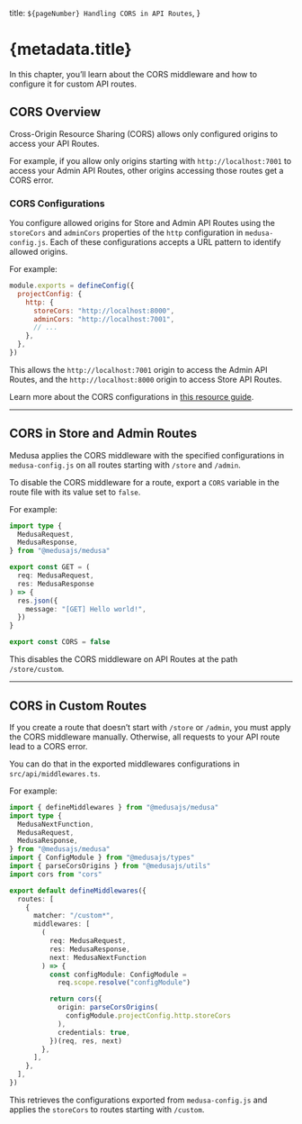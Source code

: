   title: `${pageNumber} Handling CORS in API Routes`,
}

# {metadata.title}

In this chapter, you’ll learn about the CORS middleware and how to configure it for custom API routes.

## CORS Overview

Cross-Origin Resource Sharing (CORS) allows only configured origins to access your API Routes.

For example, if you allow only origins starting with `http://localhost:7001` to access your Admin API Routes, other origins accessing those routes get a CORS error.

### CORS Configurations

You configure allowed origins for Store and Admin API Routes using the `storeCors` and `adminCors` properties of the `http` configuration in `medusa-config.js`. Each of these configurations accepts a URL pattern to identify allowed origins.

For example:

```js title="medusa-config.js"
module.exports = defineConfig({
  projectConfig: {
    http: {
      storeCors: "http://localhost:8000",
      adminCors: "http://localhost:7001",
      // ...
    },
  },
})
```

This allows the `http://localhost:7001` origin to access the Admin API Routes, and the `http://localhost:8000` origin to access Store API Routes.

<Note title="Tip">

Learn more about the CORS configurations in [this resource guide](!resources!/references/medusa-config#http).

</Note>

---

## CORS in Store and Admin Routes

Medusa applies the CORS middleware with the specified configurations in `medusa-config.js` on all routes starting with `/store` and `/admin`.

To disable the CORS middleware for a route, export a `CORS` variable in the route file with its value set to `false`.

For example:

```ts title="src/api/store/custom/route.ts" highlights={[["15"]]}
import type { 
  MedusaRequest, 
  MedusaResponse,
} from "@medusajs/medusa"

export const GET = (
  req: MedusaRequest,
  res: MedusaResponse
) => {
  res.json({
    message: "[GET] Hello world!",
  })
}

export const CORS = false
```

This disables the CORS middleware on API Routes at the path `/store/custom`.

---

## CORS in Custom Routes

If you create a route that doesn’t start with `/store` or `/admin`, you must apply the CORS middleware manually. Otherwise, all requests to your API route lead to a CORS error.

You can do that in the exported middlewares configurations in `src/api/middlewares.ts`.

For example:


```ts title="src/api/middlewares.ts" highlights={highlights} collapsibleLines="1-10" expandButtonLabel="Show Imports"
import { defineMiddlewares } from "@medusajs/medusa"
import type { 
  MedusaNextFunction, 
  MedusaRequest, 
  MedusaResponse, 
} from "@medusajs/medusa"
import { ConfigModule } from "@medusajs/types"
import { parseCorsOrigins } from "@medusajs/utils"
import cors from "cors"

export default defineMiddlewares({
  routes: [
    {
      matcher: "/custom*",
      middlewares: [
        (
          req: MedusaRequest, 
          res: MedusaResponse, 
          next: MedusaNextFunction
        ) => {
          const configModule: ConfigModule =
            req.scope.resolve("configModule")

          return cors({
            origin: parseCorsOrigins(
              configModule.projectConfig.http.storeCors
            ),
            credentials: true,
          })(req, res, next)
        },
      ],
    },
  ],
})
```

This retrieves the configurations exported from `medusa-config.js` and applies the `storeCors` to routes starting with `/custom`.
